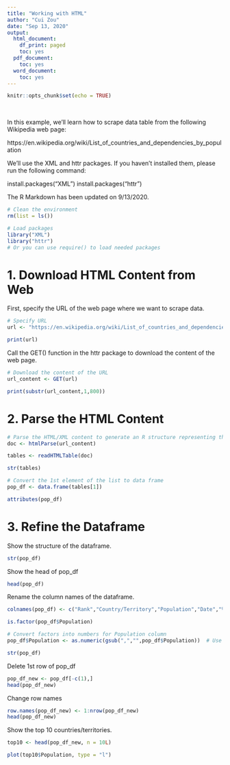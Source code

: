 ---
title: "Working with HTML"
author: "Cui Zou"
date: "Sep 13, 2020"
output:
  html_document:
    df_print: paged
    toc: yes
  pdf_document:
    toc: yes
  word_document:
    toc: yes
---

```{r setup, include=FALSE}
knitr::opts_chunk$set(echo = TRUE)
```

&nbsp;
&nbsp;


\newpage

In this example, we'll learn how to scrape data table from the following Wikipedia web page: 

https://en.wikipedia.org/wiki/List_of_countries_and_dependencies_by_population

We'll use the XML and httr packages. If you haven't installed them, please run the following command:

install.packages("XML")
install.packages("httr")

The R Markdown has been updated on 9/13/2020.

```{r}
# Clean the environment
rm(list = ls())
```

```{r}
# Load packages
library("XML")
library("httr")
# Or you can use require() to load needed packages
```


# 1. Download HTML Content from Web

First, specify the URL of the web page where we want to scrape data.

```{r}
# Specify URL
url <- "https://en.wikipedia.org/wiki/List_of_countries_and_dependencies_by_population"

print(url)
```

Call the GET() function in the httr package to download the content of the web page.

```{r}
# Download the content of the URL
url_content <- GET(url)

print(substr(url_content,1,800))

```

# 2. Parse the HTML Content

```{r}
# Parse the HTML/XML content to generate an R structure representing the HTML/XML tree
doc <- htmlParse(url_content)

tables <- readHTMLTable(doc)

str(tables)
```


```{r}
# Convert the 1st element of the list to data frame
pop_df <- data.frame(tables[1])

attributes(pop_df)

```

# 3. Refine the Dataframe

Show the structure of the dataframe.

```{r}
str(pop_df)
```

Show the head of pop_df

```{r}
head(pop_df)
```


Rename the column names of the dataframe.

```{r}
colnames(pop_df) <- c("Rank","Country/Territory","Population","Date","% of World Population","Source")

is.factor(pop_df$Population)

# Convert factors into numbers for Population column
pop_df$Population <- as.numeric(gsub(",","",pop_df$Population))  # Use gsub() to remove all commas in Population

str(pop_df)

```

Delete 1st row of pop_df

```{r}
pop_df_new <- pop_df[-c(1),]
head(pop_df_new)
```

Change row names

```{r}
row.names(pop_df_new) <- 1:nrow(pop_df_new)
head(pop_df_new)
```



Show the top 10 countries/territories.

```{r}
top10 <- head(pop_df_new, n = 10L)

plot(top10$Population, type = "l")

```

